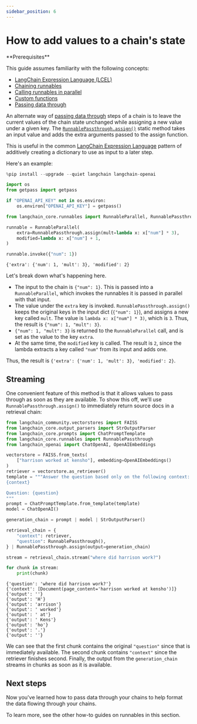 ```yaml
---
sidebar_position: 6
---
```


# How to add values to a chain's state

<Info>
**Prerequisites**


This guide assumes familiarity with the following concepts:
- [LangChain Expression Language (LCEL)](/oss/javascript/concepts/lcel)
- [Chaining runnables](/oss/javascript/how-to/sequence/)
- [Calling runnables in parallel](/oss/javascript/how-to/parallel/)
- [Custom functions](/oss/javascript/how-to/functions/)
- [Passing data through](/oss/javascript/how-to/passthrough)

</Info>

An alternate way of [passing data through](/oss/javascript/how-to/passthrough) steps of a chain is to leave the current values of the chain state unchanged while assigning a new value under a given key. The [`RunnablePassthrough.assign()`](https://python.langchain.com/api_reference/core/runnables/langchain_core.runnables.passthrough.RunnablePassthrough.html#langchain_core.runnables.passthrough.RunnablePassthrough.assign) static method takes an input value and adds the extra arguments passed to the assign function.

This is useful in the common [LangChain Expression Language](/oss/javascript/concepts/lcel) pattern of additively creating a dictionary to use as input to a later step.

Here's an example:


```python
%pip install --upgrade --quiet langchain langchain-openai

import os
from getpass import getpass

if "OPENAI_API_KEY" not in os.environ:
    os.environ["OPENAI_API_KEY"] = getpass()
```


```python
from langchain_core.runnables import RunnableParallel, RunnablePassthrough

runnable = RunnableParallel(
    extra=RunnablePassthrough.assign(mult=lambda x: x["num"] * 3),
    modified=lambda x: x["num"] + 1,
)

runnable.invoke({"num": 1})
```



```output
{'extra': {'num': 1, 'mult': 3}, 'modified': 2}
```


Let's break down what's happening here.

- The input to the chain is `{"num": 1}`. This is passed into a `RunnableParallel`, which invokes the runnables it is passed in parallel with that input.
- The value under the `extra` key is invoked. `RunnablePassthrough.assign()` keeps the original keys in the input dict (`{"num": 1}`), and assigns a new key called `mult`. The value is `lambda x: x["num"] * 3)`, which is `3`. Thus, the result is `{"num": 1, "mult": 3}`.
- `{"num": 1, "mult": 3}` is returned to the `RunnableParallel` call, and is set as the value to the key `extra`.
- At the same time, the `modified` key is called. The result is `2`, since the lambda extracts a key called `"num"` from its input and adds one.

Thus, the result is `{'extra': {'num': 1, 'mult': 3}, 'modified': 2}`.

## Streaming

One convenient feature of this method is that it allows values to pass through as soon as they are available. To show this off, we'll use `RunnablePassthrough.assign()` to immediately return source docs in a retrieval chain:


```python
from langchain_community.vectorstores import FAISS
from langchain_core.output_parsers import StrOutputParser
from langchain_core.prompts import ChatPromptTemplate
from langchain_core.runnables import RunnablePassthrough
from langchain_openai import ChatOpenAI, OpenAIEmbeddings

vectorstore = FAISS.from_texts(
    ["harrison worked at kensho"], embedding=OpenAIEmbeddings()
)
retriever = vectorstore.as_retriever()
template = """Answer the question based only on the following context:
{context}

Question: {question}
"""
prompt = ChatPromptTemplate.from_template(template)
model = ChatOpenAI()

generation_chain = prompt | model | StrOutputParser()

retrieval_chain = {
    "context": retriever,
    "question": RunnablePassthrough(),
} | RunnablePassthrough.assign(output=generation_chain)

stream = retrieval_chain.stream("where did harrison work?")

for chunk in stream:
    print(chunk)
```
```output
{'question': 'where did harrison work?'}
{'context': [Document(page_content='harrison worked at kensho')]}
{'output': ''}
{'output': 'H'}
{'output': 'arrison'}
{'output': ' worked'}
{'output': ' at'}
{'output': ' Kens'}
{'output': 'ho'}
{'output': '.'}
{'output': ''}
```
We can see that the first chunk contains the original `"question"` since that is immediately available. The second chunk contains `"context"` since the retriever finishes second. Finally, the output from the `generation_chain` streams in chunks as soon as it is available.

## Next steps

Now you've learned how to pass data through your chains to help format the data flowing through your chains.

To learn more, see the other how-to guides on runnables in this section.
